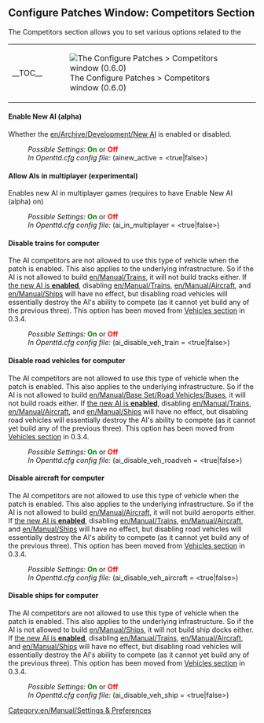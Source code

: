 {{en/-}}{{en/Archive/Manual/Settings/Patch Config}}

==Configure Patches Window: Competitors Section==
The Competitors section allows you to set various options related to the
{| align="center"
|- valign="top"
|__TOC__
|[[File:en/Archive/Manual/Settings/0.6.0 configurepatches competitors.png|frame|center|The Configure Patches > Competitors window (0.6.0)]]
|}

====Enable New AI (alpha)====
{{en/Feature|-0.6|align="right"|text=(since 0.3.4 to 0.6.3)}}
Whether the [[en/Archive/Development/New AI]] is enabled or disabled.
:''Possible Settings:'' <span style="color:green">'''On'''</span> or <span style="color:red">'''Off'''</span>
:''In Openttd.cfg config file:'' (ainew_active = <true|false>)
{{en/-}}
====Allow AIs in multiplayer (experimental)====
{{en/Feature|0.4|align="right"|text=(since 0.4.5)}}
Enables new AI in multiplayer games (requires to have Enable New AI (alpha) on)
:''Possible Settings:'' <span style="color:green">'''On'''</span> or <span style="color:red">'''Off'''</span>
:''In Openttd.cfg config file:'' (ai_in_multiplayer = <true|false>)
{{en/-}}
====Disable trains for computer====
{{en/Feature|Old|align="right"|text=(since 0.3.2)}}
The AI competitors are not allowed to use this type of vehicle when the patch is enabled. This also applies to the underlying infrastructure. So if the AI is not allowed to build [[en/Manual/Trains]], it will not build tracks either. If [[#enable-new-ai-alpha|the new AI is '''enabled''']], disabling [[en/Manual/Trains]], [[en/Manual/Aircraft]], and [[en/Manual/Ships]] will have no effect, but disabling road vehicles will essentially destroy the AI's ability to compete (as it cannot yet build any of the previous three).
This option has been moved from [[en/Archive/Manual/Settings/Configuring patches/Vehicles#disable-trains-for-computer|Vehicles section]] in 0.3.4.
:''Possible Settings:'' <span style="color:green">'''On'''</span> or <span style="color:red">'''Off'''</span>
:''In Openttd.cfg config file:'' (ai_disable_veh_train = <true|false>)
{{en/-}}
====Disable road vehicles for computer====
{{en/Feature|Old|align="right"|text=(since 0.3.2)}}
The AI competitors are not allowed to use this type of vehicle when the patch is enabled. This also applies to the underlying infrastructure. So if the AI is not allowed to build [[en/Manual/Base Set/Road Vehicles/Buses]], it will not build roads either. If [[#enable-new-ai-alpha|the new AI is '''enabled''']], disabling [[en/Manual/Trains]], [[en/Manual/Aircraft]], and [[en/Manual/Ships]] will have no effect, but disabling road vehicles will essentially destroy the AI's ability to compete (as it cannot yet build any of the previous three).
This option has been moved from [[en/Archive/Manual/Settings/Configuring patches/Vehicles#disable-road-vehicles-for-computer|Vehicles section]] in 0.3.4.
:''Possible Settings:'' <span style="color:green">'''On'''</span> or <span style="color:red">'''Off'''</span>
:''In Openttd.cfg config file:'' (ai_disable_veh_roadveh = <true|false>)
{{en/-}}
====Disable aircraft for computer====
{{en/Feature|Old|align="right"|text=(since 0.3.2)}}
The AI competitors are not allowed to use this type of vehicle when the patch is enabled. This also applies to the underlying infrastructure. So if the AI is not allowed to build [[en/Manual/Aircraft]], it will not build aeroports either. If [[#enable-new-ai-alpha|the new AI is '''enabled''']], disabling [[en/Manual/Trains]], [[en/Manual/Aircraft]], and [[en/Manual/Ships]] will have no effect, but disabling road vehicles will essentially destroy the AI's ability to compete (as it cannot yet build any of the previous three).
This option has been moved from [[en/Archive/Manual/Settings/Configuring patches/Vehicles#disable-aircraft-for-computer|Vehicles section]] in 0.3.4.
:''Possible Settings:'' <span style="color:green">'''On'''</span> or <span style="color:red">'''Off'''</span>
:''In Openttd.cfg config file:'' (ai_disable_veh_aircraft = <true|false>)
{{en/-}}
====Disable ships for computer====
{{en/Feature|Old|align="right"|text=(since 0.3.2)}}
The AI competitors are not allowed to use this type of vehicle when the patch is enabled. This also applies to the underlying infrastructure. So if the AI is not allowed to build [[en/Manual/Ships]], it will not build ship docks either. If [[#enable-new-ai-alpha|the new AI is '''enabled''']], disabling [[en/Manual/Trains]], [[en/Manual/Aircraft]], and [[en/Manual/Ships]] will have no effect, but disabling road vehicles will essentially destroy the AI's ability to compete (as it cannot yet build any of the previous three).
This option has been moved from [[en/Archive/Manual/Settings/Configuring patches/Vehicles#disable-ships-for-computer|Vehicles section]] in 0.3.4.
:''Possible Settings:'' <span style="color:green">'''On'''</span> or <span style="color:red">'''Off'''</span>
:''In Openttd.cfg config file:'' (ai_disable_veh_ship = <true|false>)
{{en/-}}

[[Category:en/Manual/Settings & Preferences]]